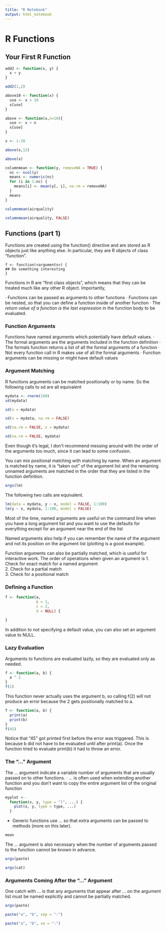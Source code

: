 ```yaml
---
title: "R Notebook"
output: html_notebook
---
```


# R Functions

## Your First R Function

```r
add2 <- function(x, y) {
  x + y
}

add2(1,2)
```

```r
above10 <- function(x) {
  use <- x > 10
  x[use]
}

above <- function(x,n=10){
  use <- x > n
  x[use]
}

x <- 1:20 

above(x,12)

above(x)
```

```r
columnmean <- function(y, removeNA = TRUE) {
  nc <- ncol(y)
  means <- numeric(nc)
  for (i in 1:nc) {
    means[i] <- mean(y[, i], na.rm = removeNA)
  }
  means
}

columnmean(airquality)

columnmean(airquality, FALSE)
```

## Functions (part 1)

Functions are created using the function() directive and are stored as R objects just like anything else. In particular, they are R objects of class “function”.

```
f <- function(<arguments>) {
## Do something interesting
}
```
Functions in R are “first class objects”, which means that they can be treated much like any other R object. Importantly,

· Functions can be passed as arguments to other functions
· Functions can be nested, so that you can define a function inside of another function
· The *return value of a function is the last expression* in the function body to be evaluated.

### Function Arguments

Functions have named arguments which potentially have default values.
· The formal arguments are the arguments included in the function definition
· The formals function returns a list of all the formal arguments of a function
· Not every function call in R makes use of all the formal arguments
· Function arguments can be missing or might have default values

### Argument Matching

R functions arguments can be matched positionally or by name. So the following calls to sd are all equivalent

```r
mydata <- rnorm(100)
sd(mydata)
```

```r
sd(x = mydata)
```

```r
sd(x = mydata, na.rm = FALSE)
```

```r
sd(na.rm = FALSE, x = mydata)
```

```r
sd(na.rm = FALSE, mydata)
```

Even though it’s legal, I don’t recommend messing around with the order of the arguments too much, since it can lead to some confusion.

You can mix positional matching with matching by name. When an argument is matched by name, it is “taken out” of the argument list and the remaining unnamed arguments are matched in the order that they are listed in the function definition.

```r
args(lm)
```

The following two calls are equivalent.

```r
lm(data = mydata, y ~ x, model = FALSE, 1:100)
lm(y ~ x, mydata, 1:100, model = FALSE)
```

 Most of the time, named arguments are useful on the command line when you have a long argument list and you want to use the defaults for everything except for an argument near the end of the list
 
Named arguments also help if you can remember the name of the argument and not its position on the argument list (plotting is a good example).

Function arguments can also be partially matched, which is useful for interactive work. The order of operations when given an argument is
1. Check for exact match for a named argument         
2. Check for a partial match    
3. Check for a positional match   

### Defining a Function

```r
f <- function(a,
              b = 1,
              c = 2,
              d = NULL) {
  
}
```

In addition to not specifying a default value, you can also set an argument value to NULL.

### Lazy Evaluation

Arguments to functions are evaluated lazily, so they are evaluated only as needed.

```r
f <- function(a, b) {
  a ^ 2
}
f(2)
```

This function never actually uses the argument b, so calling f(2) will not produce an error because the 2 gets positionally matched to a.


```r
f <- function(a, b) {
  print(a)
  print(b)
}
f(45)
```

Notice that “45” got printed first before the error was triggered. This is because b did not have to be evaluated until after print(a). Once the function tried to evaluate print(b) it had to throw an error.

### The “...” Argument

The ... argument indicate a variable number of arguments that are usually passed on to other functions.
· ... is often used when extending another function and you don’t want to copy the entire argument list of the original function

```r
myplot <-
  function(x, y, type = "l", ...) {
    plot(x, y, type = type, ...)
  }
```

- Generic functions use ... so that extra arguments can be passed to methods (more on this later).

```r
mean
```

The ... argument is also necessary when the number of arguments passed to the function cannot be known in advance.


```r
args(paste)
```
```r
args(cat)
```


### Arguments Coming After the “...” Argument

One catch with ... is that any arguments that appear after ... on the argument list must be named explicitly and cannot be partially matched.


```r
args(paste)
```

```r
paste("a", "b", sep = ":")
```

```r
paste("a", "b", se = ":")
```

